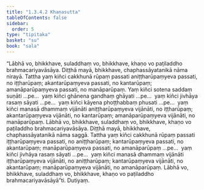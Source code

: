 ```yaml
---
title: "1.3.4.2 Khaṇasutta"
tableOfContents: false
sidebar:
  order: 5
type: "tipitaka"
basket: "su"
book: "sala"
---
```



<DynamicBreadcrumb />

<Division number="135" book="sala" bookNo="13" page="341">

<Paragraph number="777" book="sala">
“Lābhā vo, bhikkhave, suladdhaṃ vo, bhikkhave, khaṇo vo paṭiladdho brahmacariyavāsāya. Diṭṭhā mayā, bhikkhave, chaphassāyatanikā nāma nirayā. Tattha yaṃ kiñci cakkhunā rūpaṃ passati aniṭṭharūpaṃyeva passati, no iṭṭharūpaṃ; akantarūpaṃyeva passati, no kantarūpaṃ; amanāparūpaṃyeva passati, no manāparūpaṃ. Yaṃ kiñci sotena saddaṃ suṇāti …pe…  yaṃ kiñci ghānena gandhaṃ ghāyati …pe…  yaṃ kiñci jivhāya rasaṃ sāyati …pe…  yaṃ kiñci kāyena phoṭṭhabbaṃ phusati …pe…  yaṃ kiñci manasā dhammaṃ vijānāti aniṭṭharūpaṃyeva vijānāti, no iṭṭharūpaṃ; akantarūpaṃyeva vijānāti, no kantarūpaṃ; amanāparūpaṃyeva vijānāti, no manāparūpaṃ. Lābhā vo, bhikkhave, suladdhaṃ vo, bhikkhave, khaṇo vo paṭiladdho brahmacariyavāsāya. Diṭṭhā mayā, bhikkhave, chaphassāyatanikā nāma saggā. Tattha yaṃ kiñci cakkhunā rūpaṃ passati iṭṭharūpaṃyeva passati, no aniṭṭharūpaṃ; kantarūpaṃyeva passati, no akantarūpaṃ; manāparūpaṃyeva passati, no amanāparūpaṃ …pe…  yaṃ kiñci jivhāya rasaṃ sāyati …pe…  yaṃ kiñci manasā dhammaṃ vijānāti iṭṭharūpaṃyeva vijānāti, no aniṭṭharūpaṃ; kantarūpaṃyeva vijānāti, no akantarūpaṃ; manāparūpaṃyeva vijānāti, no amanāparūpaṃ. Lābhā vo, bhikkhave, suladdhaṃ vo, bhikkhave, khaṇo vo paṭiladdho brahmacariyavāsāyā”ti.

</Paragraph>
</Division>

<Paragraph number="778" type="center" book="sala">
Dutiyaṃ.
</Paragraph>